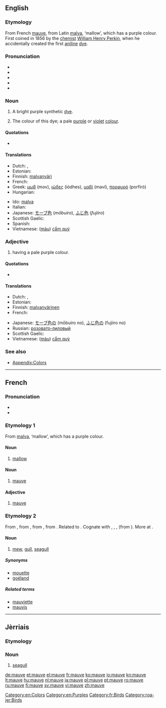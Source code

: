 ==English==
{{was wotd|2006|May|3}}
{{wikipedia}}

===Etymology===
From French [[mauve#French|mauve]], from Latin [[malva]], ‘mallow’, which has a purple colour. First coined in 1856 by the [[chemist]] [[w:William Henry Perkin|William Henry Perkin]], when he accidentally created the first [[aniline]] [[dye]].

===Pronunciation===
* {{IPA|/mɔv/|/moʊv/|/məʊv/}}
* {{audio|en-us-mauve.ogg|Audio (US)}}
* {{audio|en-us-mauve2.ogg|Audio (US) (alternate)}}
* {{audio|En-uk-mauve.ogg|Audio (UK)}}
* {{rhymes|əʊv}}

===Noun===
{{en-noun}}

# {{historical}} A bright purple synthetic [[dye]].
# The colour of this dye; a pale [[purple]] or [[violet]] [[color|colour]].
#: {{color panel|E0B0FF}}

====Quotations====
* {{seeCites}}

====Translations====
{{trans-top|dye}}
{{trans-mid}}
{{trans-bottom}}

{{trans-top|colour}}
* Dutch: {{t-|nl|mauve|n}}, {{t+|nl|paars|n}}
* Estonian: {{t|et|kahvatulilla}}
* Finnish: [[malvanväri]]
* French: {{t+|fr|mauve|m}}
* Greek: [[μωβ]] (mov), [[ιώδες]] (iódhes), [[μαβί]] (maví), [[πορφυρό]] (porfiró)
* Hungarian: {{t|hu|mályva}}
{{trans-mid}}
* Ido: [[malva]]
* Italian: {{t-|it|malva}}
* Japanese: [[モーブ色]] (''mōbuiro''), [[ふじ色]] (''fujiiro'')
* Scottish Gaelic: {{t-|gd|liath-phurpur|m|xs=Scottish Gaelic}}
* Spanish: {{t+|es|malva}}
* Vietnamese: ([[màu]]) [[cẩm quỳ]]
{{trans-bottom}}

===Adjective===
{{en-adj}}

# having a pale purple colour.

====Quotations====
* {{seeCites}}

====Translations====
{{trans-top|colour}}
* Dutch: {{t-|nl|mauve}}, {{t+|nl|paars}}
* Estonian: {{t|et|kahvatulilla}}
* Finnish: [[malvanvärinen]]
* French: {{t|fr|mauve}}
{{trans-mid}}
* Japanese: [[モーブ色]]の (mōbuiro no), [[ふじ色]]の (fujiiro no)
* Russian: [[розовато-лиловый]]
* Scottish Gaelic: {{t-|gd|liath-phurpur|xs=Scottish Gaelic}}
* Vietnamese: ([[màu]]) [[cẩm quỳ]]
{{trans-bottom}}

===See also===
* [[Appendix:Colors]]

[[Category:en:Colors]]
[[Category:en:Purples]]

----

==French==

===Pronunciation===
* {{audio|Fr-mauve.ogg|audio}}
* {{IPA|/mov/|lang=fr}}

===Etymology 1===
From {{etyl|la|fr}} [[malva]], ‘mallow’, which has a purple colour.

====Noun====
{{fr-noun|f}}

# [[mallow]]

====Noun====
{{fr-noun|m}}

# [[mauve#English|mauve]]

====Adjective====
{{fr-adj-mf}}

# [[mauve#English|mauve]]

===Etymology 2===
From {{etyl|frm|fr}}, from {{etyl|fro|fr}} {{term|mave||mew|lang=fro}}, from {{etyl|ang|fr}} {{term|mæw|mǣw|mew, seagull|lang=ang}}, from {{proto|Germanic|maihwaz|seagull|lang=fr}}. Related to {{term|mouette|lang=fr}}. Cognate with {{etyl|de|-}} {{term|Möwe||seagull|lang=de}}, {{etyl|da|-}} {{term|måge||seagull|lang=da}}, {{etyl|is|-}} {{term|mávur||seagull|lang=is}}, {{etyl|pl|-}} {{term|mewa||seagull|lang=pl}} (from {{etyl|gem|-}}). More at {{l|en|mew}}.

====Noun====
{{fr-noun|f}}

# [[mew]], [[gull]], [[seagull]]

=====Synonyms=====
* [[mouette]]
* [[goéland]]

=====Related terms=====
* [[mauviette]]
* [[mauvis]]

[[Category:fr:Birds]]

----

==Jèrriais==

===Etymology===
{{rfe|lang=roa-jer}}

===Noun===
{{head|roa-jer|noun|g=f}}

# [[seagull]]

[[Category:roa-jer:Birds]]

[[de:mauve]]
[[et:mauve]]
[[el:mauve]]
[[fr:mauve]]
[[ko:mauve]]
[[io:mauve]]
[[kn:mauve]]
[[lt:mauve]]
[[hu:mauve]]
[[nl:mauve]]
[[ja:mauve]]
[[pl:mauve]]
[[pt:mauve]]
[[ro:mauve]]
[[ru:mauve]]
[[fi:mauve]]
[[sv:mauve]]
[[vi:mauve]]
[[zh:mauve]]